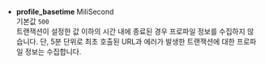 * **profile_basetime** <span class='type'>MiliSecond</span><br/>
기본값 `500`<br/>트랜잭션이 설정한 값 이하의 시간 내에 종료된 경우 프로파일 정보를 수집하지 않습니다. 단, 5분 단위로 최초 호출된 URL과 에러가 발생한 트랜잭션에 대한 프로파일 정보는 수집합니다.